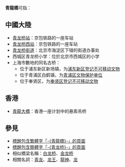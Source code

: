 '''青龍橋'''可指：

==中國大陸==
* [[青龙桥站|青龙桥站]]：京包铁路的一座车站
* [[青龙桥西站|青龙桥西站]]：京包铁路的一座车站
* [[青龙桥街道|青龙桥街道]]：北京市海淀区下辖的街道办事处
* 西城区青龙桥小学：位於北京市西城区的小学
* 上海市數地的同名古桥：
** 位于浦东新区新场镇，为[[浦东新区文物保护单位#浦东新区登记不可移动文物|浦东新区登记不可移动文物]]
** 位于青浦区白鹤镇，为[[青浦区文物保护单位|青浦区文物保护单位]]
** 位于奉贤区，为[[奉贤区文物保护单位#奉贤区登记不可移动文物|奉贤区登记不可移动文物]]

==香港==
* [[青龍大橋|青龍大橋]]：香港一座计划中的悬索吊桥

== 參見 ==
* [[Special:Search/intitle:"青龍橋"|標題包含繁體字「-{青龍橋}-」的頁面]]
* [[Special:Search/intitle:"青龙桥"|標題包含簡體字「-{青龙桥}-」的頁面]]
* 相似橋梁名稱：[[白龙桥|白龙桥]]、[[金龙桥|金龙桥]]
* 相關名詞：[[青龙|青龙]]、[[龙王|龙王]]、[[龍神|龍神]]、[[龙|龙]]
{{Disambiguation|Cat=三字橋梁消歧義|Qinglongqiao}}